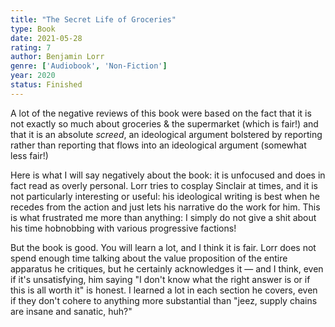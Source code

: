 ```yaml
---
title: "The Secret Life of Groceries"
type: Book
date: 2021-05-28
rating: 7
author: Benjamin Lorr
genre: ['Audiobook', 'Non-Fiction']
year: 2020
status: Finished
---
```


A lot of the negative reviews of this book were based on the fact that it is not exactly so much about groceries & the supermarket (which is fair!) and that it is an absolute _screed_, an ideological argument bolstered by reporting rather than reporting that flows into an ideological argument (somewhat less fair!)

Here is what I will say negatively about the book: it is unfocused and does in fact read as overly personal. Lorr tries to cosplay Sinclair at times, and it is not particularly interesting or useful: his ideological writing is best when he recedes from the action and just lets his narrative do the work for him. This is what frustrated me more than anything: I simply do not give a shit about his time hobnobbing with various progressive factions!

But the book is good. You will learn a lot, and I think it is fair. Lorr does not spend enough time talking about the value proposition of the entire apparatus he critiques, but he certainly acknowledges it — and I think, even if it's unsatisfying, him saying "I don't know what the right answer is or if this is all worth it" is honest. I learned a lot in each section he covers, even if they don't cohere to anything more substantial than "jeez, supply chains are insane and sanatic, huh?"
